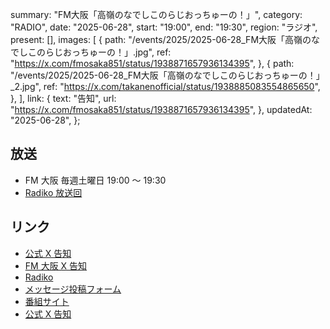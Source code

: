   summary: "FM大阪「高嶺のなでしこのらじおっちゅーの！」",
  category: "RADIO",
  date: "2025-06-28",
  start: "19:00",
  end: "19:30",
  region: "ラジオ",
  present: [],
  images: [
    {
      path: "/events/2025/2025-06-28_FM大阪「高嶺のなでしこのらじおっちゅーの！」.jpg",
      ref: "https://x.com/fmosaka851/status/1938871657936134395",
    },
    {
      path: "/events/2025/2025-06-28_FM大阪「高嶺のなでしこのらじおっちゅーの！」_2.jpg",
      ref: "https://x.com/takanenofficial/status/1938885083554865650",
    },
  ],
  link: {
    text: "告知",
    url: "https://x.com/fmosaka851/status/1938871657936134395",
  },
  updatedAt: "2025-06-28",
};

## 放送

- FM 大阪 毎週土曜日 19:00 〜 19:30
- [Radiko 放送回](https://radiko.jp/share?sid=FMO&t=20250628190000)

## リンク

- [公式 X 告知](https://x.com/takanenofficial/status/1938885083554865650)
- [FM 大阪 X 告知](https://x.com/fmosaka851/status/1938871657936134395)
- [Radiko](https://radiko.jp/share?sid=FMO&t=20250628190000)
- [メッセージ投稿フォーム](https://fmosaka.futureartist.net/enquete/354047)
- [番組サイト](https://www.fmosaka.net/_ct/17722199)
- [公式 X 告知](https://x.com/takanenofficial/status/1836979149044600863)
